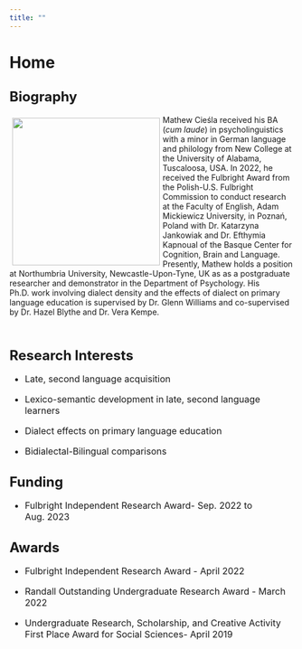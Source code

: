 ```yaml
---
title: ""
---
```


# Home

## <font size = "5">Biography</font>

<!--image container start-->

::: box
![](prof_2.jpg){style="float:left; margin: 5px;" width="261"}
:::

<!--image container end-->

<!--text container start-->

<div>

Mathew Cieśla received his BA (*cum laude*) in psycholinguistics with a minor in German language and philology from New College at the University of Alabama, Tuscaloosa, USA. In 2022, he received the Fulbright Award from the Polish-U.S. Fulbright Commission to conduct research at the Faculty of English, Adam Mickiewicz University, in Poznań, Poland with Dr. Katarzyna Jankowiak and Dr. Efthymia Kapnoual of the Basque Center for Cognition, Brain and Language. Presently, Mathew holds a position at Northumbria University, Newcastle-Upon-Tyne, UK as as a postgraduate researcher and demonstrator in the Department of Psychology. His Ph.D. work involving dialect density and the effects of dialect on primary language education is supervised by Dr. Glenn Williams and co-supervised by Dr. Hazel Blythe and Dr. Vera Kempe.

</font>

</div>

## <br><font size = "5">Research Interests</font>

<font size = "3">

-   Late, second language acquisition

-   Lexico-semantic development in late, second language learners

-   Dialect effects on primary language education

-   Bidialectal-Bilingual comparisons

</font>

## <font size = "5">Funding</font>

<font size = "3">

-   Fulbright Independent Research Award- Sep. 2022 to Aug. 2023

</font>

## <font size = "5">Awards</font>

<font size = "3">

-   Fulbright Independent Research Award - April 2022

-   Randall Outstanding Undergraduate Research Award - March 2022

-   Undergraduate Research, Scholarship, and Creative Activity First Place Award for Social Sciences- April 2019

</font>
